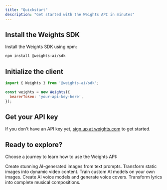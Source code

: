 ```yaml
---
title: "Quickstart"
description: "Get started with the Weights API in minutes"
---
```


## Install the Weights SDK

Install the Weights SDK using npm:

```bash
npm install @weights-ai/sdk
```

## Initialize the client

```javascript
import { Weights } from '@weights-ai/sdk';

const weights = new Weights({
  bearerToken: 'your-api-key-here',
});
```

## Get your API key

If you don't have an API key yet, [sign up at weights.com](https://www.weights.com/weights-api) to get started.

## Ready to explore?

Choose a journey to learn how to use the Weights API:

<Columns cols={2}>
  <Card
    title="Image Generation"
    icon="image"
    href="/examples/image-generation"
  >
    Create stunning AI-generated images from text prompts.
  </Card>
  <Card
    title="Video Generation"
    icon="video"
    href="/examples/video-generation"
  >
    Transform static images into dynamic video content.
  </Card>
  <Card
    title="LoRA Training"
    icon="brain"
    href="/examples/lora-training"
  >
    Train custom AI models on your own images.
  </Card>
  <Card
    title="Voice Models & Covers"
    icon="microphone"
    href="/examples/rvc-voice"
  >
    Create AI voice models and generate voice covers.
  </Card>
  <Card
    title="Song Generation"
    icon="music"
    href="/examples/song-generation"
  >
    Transform lyrics into complete musical compositions.
  </Card>
</Columns> 